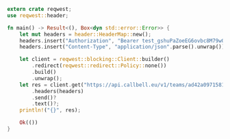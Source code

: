 ```rust
extern crate reqwest;
use reqwest::header;

fn main() -> Result<(), Box<dyn std::error::Error>> {
    let mut headers = header::HeaderMap::new();
    headers.insert("Authorization", "Bearer test_gshuPaZoeEG6ovbc8M79w0QyM".parse().unwrap());
    headers.insert("Content-Type", "application/json".parse().unwrap());

    let client = reqwest::blocking::Client::builder()
        .redirect(reqwest::redirect::Policy::none())
        .build()
        .unwrap();
    let res = client.get("https://api.callbell.eu/v1/teams/ad42a09715814e6483b1c5debd6a2dbc")
        .headers(headers)
        .send()?
        .text()?;
    println!("{}", res);

    Ok(())
}

```